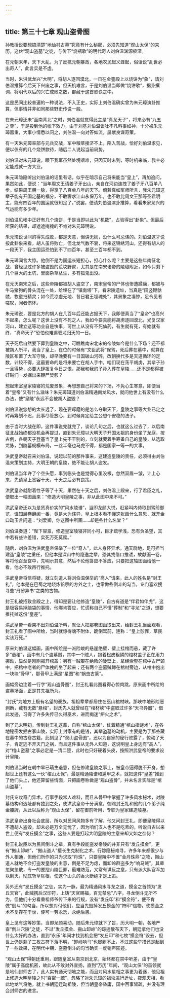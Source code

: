 ```yaml
---
---
---
```

title: 第三十七章 观山盗骨图
---




孙教授说要想搞清楚“地仙村古墓”究竟有什么秘密，必须先知道“观山太保”的来历，这伙“观山盗墓”之徒，与传下“烧瓶歌”的明代奇人刘伯温渊源极深。

在元朝末年，天下大乱，为了反抗元朝暴政，各地农民起义蜂起，俗话说“乱世必出奇人”，此言实是不虚。

当时，朱洪武龙兴“大明”，将胡人逐回漠北，一日在金銮殿上以烧饼为“象”，请刘伯温推算今后天下兴废之事，但天机难言，于是刘伯温当即做“烧饼歌”，据卦撰词，将明代以后的兴亡成败之数，都藏于这首歌诀之中。

这是民间比较普遍的一种说法，不入正史，实际上刘伯温确实曾为朱元璋演卦推算，但事情并非如同那些野史传说一般。

在朱元璋还未“面南背北”之时，刘伯温就觉得此主是“真龙天子”，将来必有“九五之尊”，于是投到他的帐下效力，由于刘基刘伯温谈吐不凡料事如神，十分被朱元璋器重，大事小情悉以问之，刘伯温一向对答如流，屡献良谋奇策。

有一天朱元璋率部与元兵交战，军中粮草接济不上，陷入苦战，恰好刘伯温求见，便以仅有的几个烧饼款待，随后二人说起当前局势。

刘伯温对朱元璋说，眼下我军虽然处境艰难，只因天时未到，等时机来临，我主必定能成就一方大业。

朱元璋隐隐听出刘伯温的话里有话，似乎在暗示自己将来能当“皇上”，再加追问，果然如此，便说：“当年周文王请姜子牙出山，亲自在河边连拽了姜子牙八百单八步。结果周王朝一脉，得享了八百单八年的天下。倘若真如军师所言，我朱元璋这辈子能有开国定基的福分，不敢奢求江山永保万年，也不敢比周文王那等圣君明主，能有四百年的国运就很知足了。”说罢，便请刘伯温演卦推算，看看朱家龙兴的气运能有多少年。

刘伯温见帐中正好有几个烧饼，于是当即以此为“机数”，占验得出“卦象”。但最后所获的结果，却遮遮掩掩的不肯对朱元璋明说。

朱元璋说世间的得失成败，都是天意，但讲无妨，没什么可忌讳的。刘伯温这才说按此卦象来看，胡人虽将败亡，但北龙气数不衰，将来这锦绣河山，还得有胡人的一段天下，我主国运恐怕到不了四百年，甚至三百年都不到。

朱元璋闻言大惊。他倒不是为国运长短担心，担心什么呢？主要是这些年南征北战，曾经见过许多被盗毁的荒坟野冢，尤其是在南宋诸帝的陵寝附近，如今只剩下几个巨大的土坑，里面杂草丛生，多有狐鬼出没。

在元灭南宋之后，这些帝陵都被胡人盗空了，南宋皇帝的尸体也惨遭蹂躏，都被与牛马猪狗的骨头混在一处，给埋在了“镇南塔”下，看宋陵遗址，当真是“田竖鞭骷髅，牧童扫精灵；如今荒凉虚无地、昔日君王埋魂处”，其景象之凄惨，足令见者嗟叹，闻者伤怀。

朱元璋说，要是北方的胡人在几百年后还能占据天下，我即便真当了“皇帝”也高兴不起来，怎么呢？这世上没有不死之人，我如今要真能将胡虏逐回漠北，光复汉家河山，建立这等功业自是快事，可世上从没有不死仙药，有生就有死，有始就有终，“真命天子”恐怕也难逃驭龙归天的一日。

天子死后自然要下葬到皇陵之中，可瞧瞧南宋北宋的帝陵如今是什么下场？还不都被胡人所平，我当了皇上，在位的时候有“文臣武将”保驾，死后葬在墓中，就算在陵区布置了大军守陵，却早晚要有一日国破山河碎，改朝换代多是天道循环的定数，计较不得，这最要命的是将来要亡在胡人手中，咱们现在荡平胡虏，其辈子孙一旦得势，必要大肆报复今日之恨，那我和我的子孙入葬在皇陵……还不是都得被奸贼们一发掘出来鞭尸焚骸？

想起宋室皇家陵寝的荒废景象，再想想自己将来的下场，不免心生寒意，即便当着“皇帝”又有什么滋味？朱元璋知道刘伯温精通南龙风水，就问他世上有没有什么办法，使“皇陵”永远不会被胡人盗毁？

刘伯温说您想的太长远了，现在要琢磨的是怎么夺取天下，皇陵之事等大业已定之时再筹划不迟，此事尽管放心，到时候肯定给主公想个安稳的法子。

由于当时大战在即，这件事说完就完了，谈论几句之后，也就这么过去了，以后南征北战始终都没机会再提过，直到朱元璋以大明天子开国太祖的身份坐了龙庭，按古例，各朝天子登基当了皇上先不干别的，立刻就要着手筹备自己的皇陵，从选取龙脉，到陵墓规模布局，一丝半毫也马虎不得，都是国家一等一的大事。

洪武皇帝就召来刘伯温，说起以前的那件事来，这建造皇陵的责任，必须得由刘伯温来策划主持，大明王朝的皇陵，绝不能让胡人盗发。

刘伯温当年许了个空头愿，事到临头也是觉得心里没根，忽然双眉一皱，计上心来，先请皇上宽容十天，十天之后必有良策。

洪武皇帝就耐着性子等了十天，果然在十天之后，刘伯温上殿来，行了君臣之礼，便取出一幅图画来：“修造大明皇陵之事，非从此图中来不可。”

洪武皇帝还以为是货真价实的“风水陵谱”，当即龙颜大悦，赶紧叫内侍取到驾前御览，谁知展卷翻阅一番，竟是大为诧异，皇上根本看不懂这张画什么意思，就开金口动玉言问道：“刘爱卿，你这图中所画……却是些什么名堂？”

刘伯温奏道：“陛下容禀，修造皇室陵寝非同小可，臣才疏学浅，恐有负圣望，其中若有些许差错，实死万死莫赎。”

随后，刘伯温为洪武皇帝保举了一位“奇人”，此人身怀异术，通天晓地，足可担当建造“皇陵”之重任，但他本是深山中的隐逸之辈，恐其找借口推诿，故献画一卷，等将他召至宫中，先明示其意，然后不论他答应不答应，只要把这轴图画给他一看，他必不敢再行推托。

洪武皇帝将信将疑，就立刻遣人将刘伯温保举的“高人”请来，此人的姓名是“封王礼”，他本是在巴蜀之地烧炼铅汞的方外之士，也常做些倒斗的勾当，专门喜欢搜寻些“丹砂异书”之类的古物。

封王礼被招致金殿之上，得知是要让他修造“皇陵”，自古有道是“伴君如伴虎”，这是极容易掉脑袋的事情，他哪肯答应，忙谎称自己不懂“葬制”和“寻龙”之道，想要推托掉这份“皇差”。

洪武皇帝一看果不出刘伯温所料，就让人把那卷图画取出来，给封王礼当面观看，封王礼看了图中所绘，当时就惊得魂不附体，跪倒驾前，连称：“皇上恕罪，草民实该万死。”

原来刘伯温这幅画，画中所绘是一派险峻的悬崖绝壁，壁上挂棺而悬，藏了许多“悬棺”，画中有几个盗墓贼，其中一个贼人，抱着松皮粗鳞的棺材盖子正在用力挪动，显然是刚刚揭开棺盖；另有一贼攀在绝险的陡壁上，拿绳索套在棺中古尸颈中，把棺中老者的尸体拽的坐了起来；还有两个盗墓贼蹲在棺材旁边，从棺中抱出一块块“骨甲”，那骨甲上满是“星图”和“蜗虫古篆”。

画幅旁边注着一行字“观山盗骨图”，封王礼看此图看得心惊肉跳，原来画中所绘的盗墓场面，正是其先祖所为。

“封氏”为地方上极有名望的豪族，祖祖辈辈都居住在巫山棺材峡。那峡中地形险恶剥断，藏有无数“悬棺”，封氏先人就曾经在“棺材峡”中盗取过许多“天书异器”，借此发迹，习得了许多失传已久得巫术，进而痴迷“炉火之术”。

到了元末明初，传到封王礼这辈，自称“棺山太保”，仗着精通“棺山指谜术”，在各地秘密发掘古冢山陵，实际上封家有的是钱，其辈盗墓的动机，主要是为了那些藏在墓中的古卷古籍，此刻见了“观山盗骨图”，还以为自家的秘行败露了，惊动了天子，肯定逃不开灭门之祸，而且这件事从无外人知道，这说明皇上身边有“高人”，对“棺山盗墓”之事必定是一清二楚，此时也只好硬着头皮，按照洪武皇帝的要求设计皇陵。

刘伯温当时在朝中早已萌生退意，但在修建皇陵之事上，被皇帝逼得脱不开身，想起世上还有这么一伙“棺山太保”，最是精通陵谱和遁甲之术，就把这件“皇差”推到了他们头上，他还算留些情面，只把画卷称做是“观山盗骨”，并未名言实际是“棺山盗墓”。

封氏专攻奇门异术，行事手段常人难料，而且从骨甲中掌握了许多风水秘术，对陵墓结构和选址都有独到之处，使洪武皇帝十分满意，御赐封王礼和他的几个弟子纯金腰牌，从此以后称为“观山太保”，留在御前听用，专职为皇家建造陵墓。

洪武皇帝出身社会底层，所以对民间风物多有了解，他又问封王礼，即便皇陵得以不遭胡人盗毁，却未必是万全无忧了，因为咱们汉人也不是吃素的，听说自古以来世上便有“发丘摸金”之事，这些人要是打起大明皇陵的主意来却又如之奈何？

封王礼说臣以为民间倒斗之辈，真有手段能盗发帝陵的并非只有“发丘摸金”，更有“搬山卸岭”，“搬山道人”擅长生克制化之术，行踪隐秘难寻，许多年来都很少与外人相通，但他们所作的只为求取“丹珠”，只要皇陵中不置“金丹珠鼎”之物，搬山道人就绝不会打盗发皇陵的主意，倒是不足为虑，而卸岭群盗多为“响马贼”，其辈忽聚忽散，专一的要挖山陵巨冢，最难防范，又常有谋反之意，只有派大队官军加以剿灭，彻底斩草除根，使这个山头的香火断绝才是上策。

另外还有“发丘摸金”之徒，实为一脉，最为精通风水寻龙之道，摸金之首领为“发丘天官”，此贼携后汉印符，上铸“天官赐福，百无禁忌”八字，寻龙倒斗无所不为，但他们十分看重祖师爷传下来的行规，没有“发丘印”和“摸金符”，便不肯做“倒斗”的勾当，所以想对付他们，应当先毁掉发丘摸金的“符印”信物，使摸金之术不复存在于世，便可一劳永逸，永绝后患。

皇上见有这等妙策，当即龙颜喜动，随后朱元璋就下了旨，历大明一朝，各地严查“倒斗穴陵”之徒，不过“发丘摸金、搬山卸岭”的踪迹散布天下，朝廷拿他们也没什么太好的办法，直到“永乐”年间才找到机会把“发丘印”和七枚“摸金符”毁去，但世上仍是剩了三枚古符下落不明，“卸岭响马”也屡剿不止，不过这些举措还是起到了一些效果，在明代中期，盗墓倒斗的勾当确实一度销声匿迹。

“观山太保”得朝廷重用，跟随皇室从南京到北京，始终都在禁中听差，由于“皇陵”属于高度机密，故此从不敢对外宣扬，直到“万历”年间，“观山太保”的首领就是地仙封师古了，此人实有通天彻地之能，而且对风水星相之事更为着迷，他见祖上修造大明皇陵之时“百密一疏”，忽略了对朱元璋的祖坟进行迁址，夜观天相，看此地龙气将绝，就上书朝廷迁动祖陵，但当朝皇帝昏庸，国中百事皆疏，并没有理会封师古的进言。